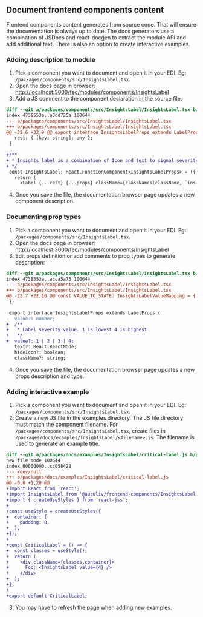 
## Document frontend components content

Frontend components content generates from source code. That will ensure the documentation is always up to date. The docs generators use a combination of JSDocs and react-docgen to extract the module API and add additional text. There is also an option to create interactive examples.

### Adding description to module

1. Pick a component you want to document and open it in your EDI. Eg: `/packages/components/src/InsightsLabel.tsx`.
2. Open the docs page in browser: <a href="http://localhost:3000/fec/modules/components/InsightsLabel" target="_blank">http://localhost:3000/fec/modules/components/InsightsLabel</a>
3. Add a JS comment to the component declaration in the source file:

<Alert isInline className="pf-u-mt-md" variant="info" title="The code comment must be multiline!" />

```diff
diff --git a/packages/components/src/InsightsLabel/InsightsLabel.tsx b/packages/components/src/InsightsLabel/InsightsLabel.tsx
index 4738553a..a3dd725a 100644
--- a/packages/components/src/InsightsLabel/InsightsLabel.tsx
+++ b/packages/components/src/InsightsLabel/InsightsLabel.tsx
@@ -32,6 +32,9 @@ export interface InsightsLabelProps extends LabelProps {
   rest: { [key: string]: any };
 }
 
+/**
+ * Insights label is a combination of Icon and text to signal severity of a state of an entity.
+ */
 const InsightsLabel: React.FunctionComponent<InsightsLabelProps> = ({ value = 1, text, hideIcon, className, rest, ...props }) => {
   return (
     <Label {...rest} {...props} className={classNames(className, `ins-c-label-${value}`)} icon={!hideIcon && VALUE_TO_STATE[value].icon}>

```
4. Once you save the file, the documentation browser page updates a new component description.




### Documenting prop types

1. Pick a component you want to document and open it in your EDI. Eg: `/packages/components/src/InsightsLabel.tsx`.
2. Open the docs page in browser: <a href="http://localhost:3000/fec/modules/components/InsightsLabel" target="_blank">http://localhost:3000/fec/modules/components/InsightsLabel</a>
3. Edit props definition or add comments to prop types to generate description:

<Alert className="pf-u-mt-md" isInline variant="info" title="The code comment must be multiline!" />

```diff
diff --git a/packages/components/src/InsightsLabel/InsightsLabel.tsx b/packages/components/src/InsightsLabel/InsightsLabel.tsx
index 4738553a..acca5a75 100644
--- a/packages/components/src/InsightsLabel/InsightsLabel.tsx
+++ b/packages/components/src/InsightsLabel/InsightsLabel.tsx
@@ -22,7 +22,10 @@ const VALUE_TO_STATE: InsightsLabelValueMapping = {
 };
 
 export interface InsightsLabelProps extends LabelProps {
-  value?: number;
+  /**
+   * Label severity value. 1 is lowest 4 is highest
+   */
+  value?: 1 | 2 | 3 | 4;
   text?: React.ReactNode;
   hideIcon?: boolean;
   className?: string;

```
4. Once you save the file, the documentation browser page updates a new props description and type.

### Adding interactive example

1. Pick a component you want to document and open it in your EDI. Eg: `/packages/components/src/InsightsLabel.tsx`.
2. Create a new JS file in the examples directory. The JS file directory must match the component filename. For `/packages/components/src/InsightsLabel.tsx`, create files in `/packages/docs/examples/InsightsLabel/<filename>.js`. The filename is used to generate an example title.

<Alert className="pf-u-mt-md" isInline variant="info" title="We use JSS to style documentation components." />

```diff
diff --git a/packages/docs/examples/InsightsLabel/critical-label.js b/packages/docs/examples/InsightsLabel/critical-label.js
new file mode 100644
index 00000000..cc058428
--- /dev/null
+++ b/packages/docs/examples/InsightsLabel/critical-label.js
@@ -0,0 +1,20 @@
+import React from 'react';
+import InsightsLabel from '@ausuliv/frontend-components/InsightsLabel';
+import { createUseStyles } from 'react-jss';
+
+const useStyle = createUseStyles({
+  container: {
+    padding: 8,
+  },
+});
+
+const CriticalLabel = () => {
+  const classes = useStyle();
+  return (
+    <div className={classes.container}>
+      Foo: <InsightsLabel value={4} />
+    </div>
+  );
+};
+
+export default CriticalLabel;

```
3. You may have to refresh the page when adding new examples.
